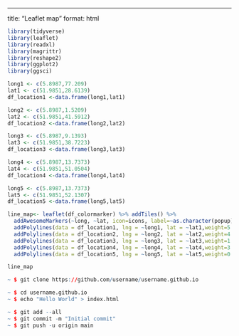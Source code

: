---
title: "Leaflet map"
format: html
```r
library(tidyverse)
library(leaflet)
library(readxl)
library(magrittr)
library(reshape2)
library(ggplot2)
library(ggsci)
```

```r
long1 <- c(5.8987,77.209)
lat1 <- c(51.9851,28.6139)
df_location1 <-data.frame(long1,lat1)

long2 <- c(5.8987,1.5209)
lat2 <- c(51.9851,41.5912)
df_location2 <-data.frame(long2,lat2)

long3 <- c(5.8987,9.1393)
lat3 <- c(51.9851,38.7223)
df_location3 <-data.frame(long3,lat3)

long4 <- c(5.8987,13.7373)
lat4 <- c(51.9851,51.0504)
df_location4 <-data.frame(long4,lat4)

long5 <- c(5.8987,13.7373)
lat5 <- c(51.9851,52.1307)
df_location5 <-data.frame(long5,lat5)

line_map<- leaflet(df_colormarker) %>% addTiles() %>%
  addAwesomeMarkers(~long, ~lat, icon=icons, label=~as.character(popup)) %>% 
  addPolylines(data = df_location1, lng = ~long1, lat = ~lat1,weight=5.364241)%>% 
  addPolylines(data = df_location2, lng = ~long2, lat = ~lat2,weight=4.205565) %>%
  addPolylines(data = df_location3, lng = ~long3, lat = ~lat3,weight=1.893636) %>% 
  addPolylines(data = df_location4, lng = ~long4, lat = ~lat4,weight=3.931758) %>% 
  addPolylines(data = df_location5, lng = ~long5, lat = ~lat5,weight=0.226458) 

line_map

~ $ git clone https://github.com/username/username.github.io

~ $ cd username.github.io
~ $ echo "Hello World" > index.html

~ $ git add --all
~ $ git commit -m "Initial commit"
~ $ git push -u origin main

```

